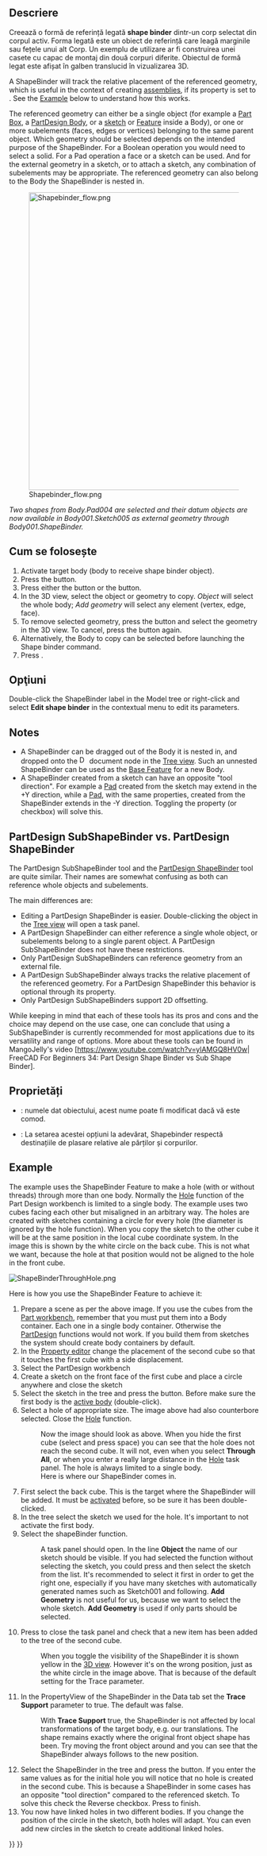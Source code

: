 <languages/>

{{Docnav
|[[PartDesign_NewSketch|Create sketch]]
|[[PartDesign_SubShapeBinder|Create a sub-object(s) shape binder]]
|[[PartDesign_Workbench|PartDesign]]
|IconL=PartDesign_NewSketch.svg
|IconR=PartDesign_SubShapeBinder.svg
|IconC=Workbench_PartDesign.svg
}}

<div class="mw-translate-fuzzy">
{{GuiCommand/ro
|Name=PartDesign ShapeBinder
|Name/ro=PartDesign Forme Legate
|Workbenches=[[PartDesign Workbench/ro|PartDesign]]
|MenuLocation=Part Design → Create a shape binder
|Version=0.17
|SeeAlso=[[PartDesign Clone/ro]]
}}
</div>

<span id="Description"></span>
==Descriere==

<div class="mw-translate-fuzzy">
Creează o formă de referință legată '''shape binder''' dintr-un corp selectat din corpul activ. Forma legată  este un obiect de referință care leagă marginile sau fețele unui alt Corp. Un exemplu de utilizare ar fi construirea unei casete cu capac de montaj din două corpuri diferite. Obiectul de formă legat este afișat în galben translucid în vizualizarea 3D.
</div>

A ShapeBinder will track the relative placement of the referenced geometry, which is useful in the context of creating [[Assembly|assemblies]], if its {{PropertyData|Trace Support}} property is set to {{True}}. See the [[#Example|Example]] below to understand how this works.

The referenced geometry can either be a single object (for example a [[Part_Box|Part Box]], a [[PartDesign_Body|PartDesign Body]], or a [[PartDesign_NewSketch|sketch]] or [[PartDesign_Feature|Feature]] inside a Body), or one or more subelements (faces, edges or vertices) belonging to the same parent object. Which geometry should be selected depends on the intended purpose of the ShapeBinder. For a Boolean operation you would need to select a solid. For a Pad operation a face or a sketch can be used. And for the external geometry in a sketch, or to attach a sketch, any combination of subelements may be appropriate. The referenced geometry can also belong to the Body the ShapeBinder is nested in.

[[File:Shapebinder_flow.png|600px]]
<div class="mw-translate-fuzzy">
''Two shapes from Body.Pad004 are selected and their datum objects are now available in Body001.Sketch005 as external geometry through Body001.ShapeBinder.''
</div>

<span id="Usage"></span>
<div class="mw-translate-fuzzy">
== Cum se folosește ==
</div>

<div class="mw-translate-fuzzy">
# Activate target body (body to receive shape binder object).
# Press the {{KEY|[[Image:PartDesign ShapeBinder.png|24px]] '''Create a shape binder'''}} button.
# Press either the {{KEY|Object}} button or the {{KEY|Add geometry}} button.
# In the 3D view, select the object or geometry to copy. ''Object'' will select the whole body; ''Add geometry'' will select any element (vertex, edge, face).
# To remove selected geometry, press the {{KEY|Remove geometry}} button and select the geometry in the 3D view. To cancel, press the button again.
# Alternatively, the Body to copy can be selected before launching the Shape binder command.
# Press {{KEY|OK}}.
</div>

<span id="Options"></span>
== Opţiuni ==

<div class="mw-translate-fuzzy">
Double-click the ShapeBinder label in the Model tree or right-click and select '''Edit shape binder''' in the contextual menu to edit its parameters.
</div>

== Notes ==

* A ShapeBinder can be dragged out of the Body it is nested in, and dropped onto the [[Image:Document.svg|16px]] document node in the [[Tree_view|Tree view]]. Such an unnested ShapeBinder can be used as the [[PartDesign_Body#Base_Feature|Base Feature]] for a new Body.
* A ShapeBinder created from a sketch can have an opposite "tool direction". For example a [[PartDesign_Pad|Pad]] created from the sketch may extend in the +Y direction, while a [[PartDesign_Pad|Pad]], with the same properties, created from the ShapeBinder extends in the -Y direction. Toggling the {{PropertyData|Reversed}} property (or checkbox) will solve this.

== PartDesign SubShapeBinder vs. PartDesign ShapeBinder ==

The PartDesign SubShapeBinder tool and the [[PartDesign_ShapeBinder|PartDesign ShapeBinder]] tool are quite similar. Their names are somewhat confusing as both can reference whole objects and subelements.

The main differences are:
* Editing a PartDesign ShapeBinder is easier. Double-clicking the object in the [[Tree_view|Tree view]] will open a task panel.
* A PartDesign ShapeBinder can either reference a single whole object, or subelements belong to a single parent object. A PartDesign SubShapeBinder does not have these restrictions.
* Only PartDesign SubShapeBinders can reference geometry from an external file.
* A PartDesign SubShapeBinder always tracks the relative placement of the referenced geometry. For a PartDesign ShapeBinder this behavior is optional through its {{PropertyData|Trace Support}} property.
* Only PartDesign SubShapeBinders support 2D offsetting.

While keeping in mind that each of these tools has its pros and cons and the choice may depend on the use case, one can conclude that using a SubShapeBinder is currently recommended for most applications due to its versatility and range of options. More about these tools can be found in MangoJelly's video [https://www.youtube.com/watch?v=ylAMGQ8HV0w| FreeCAD For Beginners 34: Part Design Shape Binder vs Sub Shape Binder].

<span id="Properties"></span>
==Proprietăți==

<div class="mw-translate-fuzzy">
* {{PropertyData|Label}}: numele dat obiectului, acest nume poate fi modificat dacă vă este comod.
* {{PropertyData|Trace Support}}: La setarea acestei opțiuni la adevărat, Shapebinder respectă destinațiile de plasare relative ale părților și corpurilor. {{Version|0.18}}
</div>

== Example ==

The example uses the ShapeBinder Feature to make a hole (with or without threads) through more than one body. Normally the [[PartDesign_Hole|Hole]] function of the Part Design workbench is limited to a single body. The example uses two cubes facing each other but misaligned in an arbitrary way. The holes are created with sketches containing a circle for every hole (the diameter is ignored by the hole function). When you copy the sketch to the other cube it will be at the same position in the local cube coordinate system. In the image this is shown by the white circle on the back cube. This is not what we want, because the hole at that position would not be aligned to the hole in the front cube.

[[File:ShapeBinderThroughHole.png]]
{{Caption|Example setup for showing how to make holes through different bodies. The white circle shows that copying sketches is not enough}}

Here is how you use the ShapeBinder Feature to achieve it:
# Prepare a scene as per the above image. If you use the cubes from the [[Part_Workbench|Part workbench]], remember that you must put them into a Body container. Each one in a single body container. Otherwise the [[PartDesign_Workbench|PartDesign]] functions would not work. If you build them from sketches the system should create body containers by default.
# In the [[Property_editor|Property editor]] change the placement of the second cube so that it touches the first cube with a side displacement.
# Select the PartDesign workbench
# Create a sketch on the front face of the first cube and place a circle anywhere and close the sketch
# Select the sketch in the tree and press the {{Button|[[Image:PartDesign_Hole.svg|16px]] [[PartDesign_Hole|PartDesign Hole]]}} button. Before make sure the first body is the [[PartDesign_Body#Active_status|active body]] (double-click). 
# Select a hole of appropriate size. The image above had also counterbore selected. Close the [[PartDesign_Hole|Hole]] function.
#:Now the image should look as above. When you hide the first cube (select and press space) you can see that the hole does not reach the second cube. It will not, even when you select '''Through All''', or when you enter a really large distance in the [[PartDesign_Hole|Hole]] task panel. The hole is always limited to a single body. 
#: Here is where our ShapeBinder comes in. 
# First select the back cube. This is the target where the ShapeBinder will be added. It must be [[PartDesign_Body#Active_status|activated]] before, so be sure it has been double-clicked.
# In the tree select the sketch we used for the hole. It's important to not activate the first body.
# Select the shapeBinder function. 
#: A task panel should open. In the line '''Object''' the name of our sketch should be visible. If you had selected the function without selecting the sketch, you could press {{Button|Object}} and then select the sketch from the list. It's recommended to select it first in order to get the right one, especially if you have many sketches with automatically generated names such as Sketch001 and following. '''Add Geometry''' is not useful for us, because we want to select the whole sketch. '''Add Geometry''' is used if only parts should be selected.
# Press {{Button|OK}} to close the task panel and check that a new item has been added to the tree of the second cube.
#: When you toggle the visibility of the ShapeBinder it is shown yellow in the [[3D_view|3D view]]. However it's on the wrong position, just as the white circle in the image above. That is because of the default setting for the Trace parameter.
# In the PropertyView of the ShapeBinder in the Data tab set the '''Trace Support''' parameter to true. The default was false. 
#: With '''Trace Support''' true, the ShapeBinder is not affected by local transformations of the target body, e.g. our translations. The shape remains exactly where the original front object shape has been. Try moving the front object around and you can see that the ShapeBinder always follows to the new position.
# Select the ShapeBinder in the tree and press the {{Button|[[Image:PartDesign_Hole.svg|16px]] [[PartDesign_Hole|PartDesign Hole]]}} button. If you enter the same values as for the initial hole you will notice that no hole is created in the second cube. This is because a ShapeBinder in some cases has an opposite "tool direction" compared to the referenced sketch. To solve this check the Reverse checkbox. Press {{Button|OK}} to finish.
# You now have linked holes in two different bodies. If you change the position of the circle in the sketch, both holes will adapt. You can even add new circles in the sketch to create additional linked holes.


{{Docnav
|[[PartDesign_NewSketch|Create sketch]]
|[[PartDesign_SubShapeBinder|Create a sub-object(s) shape binder]]
|[[PartDesign_Workbench|PartDesign]]
|IconL=PartDesign_NewSketch.svg
|IconR=PartDesign_SubShapeBinder.svg
|IconC=Workbench_PartDesign.svg
}}

{{PartDesign_Tools_ navi{{#translation:}}}}
{{Userdocnavi{{#translation:}}}}